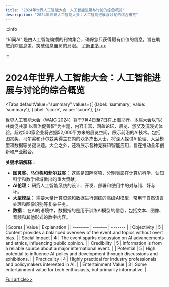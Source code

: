 ```yaml
---
title: "2024年世界人工智能大会：人工智能进展与讨论的综合概览"
description: "2024年世界人工智能大会：人工智能进展与讨论的综合概览"
---
```



:::info

“知闻AI“ 是由人工智能编撰的刊物集合，确保您只获得最有价值的信息，旨在助您消除信息差，突破信息茧房的局限。  [了解更多 >>](/zh-Hans/docs/guides)

:::

# 2024年世界人工智能大会：人工智能进展与讨论的综合概览


<Tabs
	defaultValue="summary"
	values={[
	{label: 'summary', value: 'summary'},
	{label: 'score', value: 'score'},
]}>
<TabItem value="summary">


世界人工智能大会（WAIC 2024）将于7月4日至7日在上海举行。本届大会以“以共商促共享 以善治促善智”为主题，内容丰富，涵盖论坛、展览、颁奖及沉浸式体验。超过500家企业将占据52,000平方米的展览空间，展示前沿的AI技术。包括图灵奖、马尔奖和菲尔兹奖得主在内的众多杰出人士，将深入探讨AI伦理、大型模型和数据等关键议题。大会之外，还将展示各种竞赛和智能应用，旨在推动全年创新和产业融合。

**关键术语解释：**
- **图灵奖、马尔奖和菲尔兹奖：** 这些是国际奖项，分别表彰在计算机科学、认知科学和数学领域做出的重大贡献。
- **AI伦理：** 研究人工智能系统的设计、开发、部署和使用中的对与错、好与坏。
- **大型模型：** 需要大量计算资源和数据进行训练的高级AI模型，常用于自然语言处理和图像识别等复杂任务。
- **数据：** 在AI的语境中，数据指的是用于训练AI模型的信息，包括文本、图像、音频和其他形式的数字内容。
</TabItem>
<TabItem value="score">
	| Scores     | Value   | Explanation |
	| -------- | ------- | ------- |
	| Objectivity  | 5    | Content provides a balanced overview of the event and topics without overt bias.    |
	| Social Impact | 4     | The event sparks discussion on AI advancements and ethics, influencing public opinion.    |
	| Credibility    | 5    | Information is from a reliable source about a major international event.    |
	| Potential    | 5    | High potential to influence AI policy and development through discussions and exhibitions.    |
	| Practicality    | 4    | Highly practical for industry professionals and policymakers interested in AI.    |
	| Entertainment Value    | 3    | Some entertainment value for tech enthusiasts, but primarily informative.    |
</TabItem>
</Tabs>

[Full article>>](https://readhub.cn/topic/8aAx0DLoCUv)
